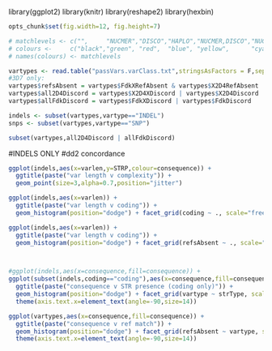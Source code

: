 library(ggplot2)
library(knitr)
library(reshape2)
library(hexbin)
```r
opts_chunk$set(fig.width=12, fig.height=7)

# matchlevels <- c("",     "NUCMER","DISCO","HAPLO","NUCMER,DISCO","NUCMER,HAPLO","DISCO,HAPLO","NUCMER,DISCO,HAPLO")
# colours <-     c("black","green", "red",  "blue", "yellow",      "cyan",        "magenta",     "white")
# names(colours) <- matchlevels

``` 

```r
vartypes <- read.table("passVars.varClass.txt",stringsAsFactors = F,sep='\t',header=T)
#3D7 only:
vartypes$refsAbsent = vartypes$FdkXRefAbsent & vartypes$X2D4RefAbsent
vartypes$all2D4Discord = vartypes$X2D4XDiscord | vartypes$X2D4Discord
vartypes$allFdkDiscord = vartypes$FdkXDiscord | vartypes$FdkDiscord

indels <- subset(vartypes,vartype=="INDEL")
snps <- subset(vartypes,vartype=="SNP")

subset(vartypes,all2D4Discord | allFdkDiscord)

```



#INDELS ONLY
#dd2 concordance
```r

ggplot(indels,aes(x=varlen,y=STRP,colour=consequence)) + 
  ggtitle(paste("var length v complexity")) +
  geom_point(size=3,alpha=0.7,position="jitter")

ggplot(indels,aes(x=varlen)) + 
  ggtitle(paste("var length v coding")) +
  geom_histogram(position="dodge") + facet_grid(coding ~ ., scale="free_y")

ggplot(indels,aes(x=varlen)) + 
  ggtitle(paste("var length v coding")) +
  geom_histogram(position="dodge") + facet_grid(refsAbsent ~ ., scale="free_y")



#ggplot(indels,aes(x=consequence,fill=consequence)) + 
ggplot(subset(indels,coding=="coding"),aes(x=consequence,fill=consequence)) + 
  ggtitle(paste("consequence v STR presence (coding only)")) +
  geom_histogram(position="dodge") + facet_grid(vartype ~ strType, scale="free_y") + 
  theme(axis.text.x=element_text(angle=-90,size=14))

ggplot(vartypes,aes(x=consequence,fill=consequence)) + 
  ggtitle(paste("consequence v ref match")) +
  geom_histogram(position="dodge") + facet_grid(refsAbsent ~ vartype, scale="free_y") + 
  theme(axis.text.x=element_text(angle=-90,size=14))


```

